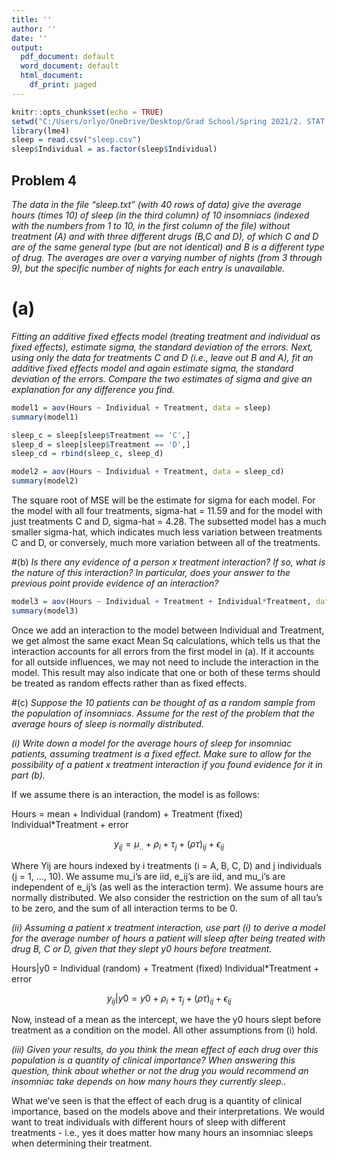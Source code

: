 ---
title: ''
author: ''
date: ''
output:
  pdf_document: default
  word_document: default
  html_document:
    df_print: paged
---

```{r setup, include = FALSE}
knitr::opts_chunk$set(echo = TRUE)
setwd("C:/Users/orlyo/OneDrive/Desktop/Grad School/Spring 2021/2. STAT 2132 - Applied Stat. Methods 2/Homeworks/HW8")
library(lme4)
sleep = read.csv("sleep.csv")
sleep$Individual = as.factor(sleep$Individual)
```

## Problem 4

*The data in the file “sleep.txt” (with 40 rows of data) give the average hours (times 10) of sleep (in the third column) of 10 insomniacs (indexed with the numbers from 1 to 10, in the first column of the file) without treatment (A) and with three different drugs (B,C and D), of which C and D are of the same general type (but are not identical) and B is a different type of drug. The averages are over a varying number of nights (from 3 through 9), but the specific number of nights for each entry is unavailable.*

# (a)
*Fitting an additive fixed effects model (treating treatment and individual as fixed effects), estimate sigma, the standard deviation of the errors. Next, using only the data for treatments C and D (i.e., leave out B and A), fit an additive fixed effects model and again estimate sigma, the standard deviation of the errors. Compare the two estimates of sigma and give an explanation for any difference you find.*

```{r}
model1 = aov(Hours ~ Individual + Treatment, data = sleep)
summary(model1)

sleep_c = sleep[sleep$Treatment == 'C',]
sleep_d = sleep[sleep$Treatment == 'D',]
sleep_cd = rbind(sleep_c, sleep_d)

model2 = aov(Hours ~ Individual + Treatment, data = sleep_cd)
summary(model2)
```

The square root of MSE will be the estimate for sigma for each model. For the model with all four treatments, sigma-hat = 11.59 and for the model with just treatments C and D, sigma-hat = 4.28. The subsetted model has a much smaller sigma-hat, which indicates much less variation between treatments C and D, or conversely, much more variation between all of the treatments.

#(b)
*Is there any evidence of a person x treatment interaction? If so, what is the nature of this interaction? In particular, does your answer to the previous point provide evidence of an interaction?*

```{r}
model3 = aov(Hours ~ Individual + Treatment + Individual*Treatment, data = sleep)
summary(model3)
```

Once we add an interaction to the model between Individual and Treatment, we get almost the same exact Mean Sq calculations, which tells us that the interaction accounts for all errors from the first model in (a). If it accounts for all outside influences, we may not need to include the interaction in the model. This result may also indicate that one or both of these terms should be treated as random effects rather than as fixed effects.

#(c)
*Suppose the 10 patients can be thought of as a random sample from the population of insomniacs. Assume for the rest of the problem that the average hours of sleep is normally distributed.*

*(i) Write down a model for the average hours of sleep for insomniac patients, assuming treatment is a fixed effect. Make sure to allow for the possibility of a patient x treatment interaction if you found evidence for it in part (b).*

If we assume there is an interaction, the model is as follows:  

Hours = mean + Individual (random) + Treatment (fixed) Individual*Treatment + error  

$$y_{ij} = \mu_{..} + \rho_{i} + \tau_{j} + (\rho\tau)_{ij} + \epsilon_{ij}$$

Where Yij are hours indexed by i treatments (i = A, B, C, D) and j individuals (j = 1, ..., 10). We assume mu_i's are iid, e_ij's are iid, and mu_i's are independent of e_ij's (as well as the interaction term). We assume hours are normally distributed. We also consider the restriction on the sum of all tau's to be zero, and the sum of all interaction terms to be 0.

*(ii) Assuming a patient x treatment interaction, use part (i) to derive a model for the average number of hours a patient will sleep after being treated with drug B, C or D, given that they slept y0 hours before treatment.*

Hours|y0 = Individual (random) + Treatment (fixed) Individual*Treatment + error  

$$y_{ij}|y0 = y0 + \rho_{i} + \tau_{j} + (\rho\tau)_{ij} + \epsilon_{ij}$$

Now, instead of a mean as the intercept, we have the y0 hours slept before treatment as a condition on the model. All other assumptions from (i) hold.

*(iii) Given your results, do you think the mean effect of each drug over this population is a quantity of clinical importance? When answering this question, think about whether or not the drug you would recommend an insomniac take depends on how many hours they currently sleep..*

What we've seen is that the effect of each drug is a quantity of clinical importance, based on the models above and their interpretations. We would want to treat individuals with different hours of sleep with different treatments - i.e., yes it does matter how many hours an insomniac sleeps when determining their treatment.


